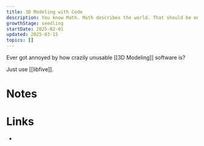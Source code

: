 ```yaml
---
title: 3D Modeling with Code
description: You know Math. Math describes the world. That should be enough.
growthStage: seedling
startDate: 2025-02-01
updated: 2025-03-15
topics: []
---
```


Ever got annoyed by how crazily unusable [[3D Modeling]] software is?  

Just use [[libfive]].

# Notes


# Links
-
